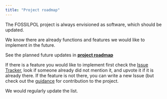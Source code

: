 ```yaml
---
title: "Project roadmap"
---
```


The FOSSILPOL project is always envisioned as software, which should be updated. 

We know there are already functions and features we would like to implement in the future.

See the planned future updates in **[project roadmap](https://github.com/orgs/HOPE-UIB-BIO/projects/3)**

If there is a feature you would like to implement first check the [Issue Tracker](https://github.com/HOPE-UIB-BIO/FOSSILPOL-issues/issues), look if someone already did not mention it, and upvote it if it is already there. If the feature is not there, you can write a new Issue (but check out the [guidance](https://hope-uib-bio.github.io/FOSSILPOL-website/contributing.html) for contribution to the project.

We would regularly update the list.

